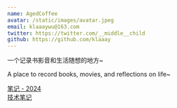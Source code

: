 ```yaml
---
name: AgedCoffee
avatar: /static/images/avatar.jpeg
email: klaaaywu@163.com
twitter: https://twitter.com/__middle__child
github: https://github.com/klaaay
---
```


一个记录书影音和生活随想的地方~

A place to record books, movies, and reflections on life~

[笔记 - 2024](/blog/resources-save/notes/2024/notes-2024)  
[技术笔记](/blog/resources-save/notes/tech-note/note)
